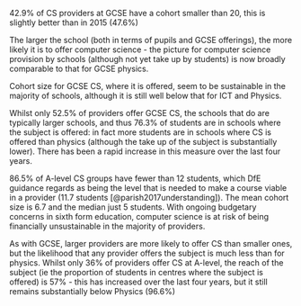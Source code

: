 
42.9% of CS providers at GCSE have a cohort smaller than 20, this is slightly better than in 2015 (47.6%)
 
The larger the school (both in terms of pupils and GCSE offerings), the more likely it is to offer computer science - the picture for computer science provision by schools (although not yet take up by students) is now broadly comparable to that for GCSE physics.  
 
Cohort size for GCSE CS, where it is offered, seem to be sustainable in the majority of schools, although it is still well below that for ICT and Physics.
 
Whilst only 52.5% of providers offer GCSE CS, the schools that do are typically larger schools, and thus 76.3% of students are in schools where the subject is offered: in fact more students are in schools where CS is offered than physics (although the take up of the subject is substantially lower). There has been a rapid increase in this measure over the last four years.
 
86.5% of A-level CS groups have fewer than 12 students, which DfE guidance regards as being the level that is needed to make a course viable in a provider (11.7 students [@parish2017understanding]). The mean cohort size is 6.7 and the median just 5 students. With ongoing budgetary concerns in sixth form education, computer science is at risk of being financially unsustainable in the majority of providers.
 
As with GCSE, larger providers are more likely to offer CS than smaller ones, but the likelihood that any provider offers the subject is much less than for physics.
Whilst only 36% of providers offer CS at A-level, the reach of the subject (ie the proportion of students in centres where the subject is offered) is 57% - this has increased over the last four years, but it still remains substantially below Physics (96.6%)

